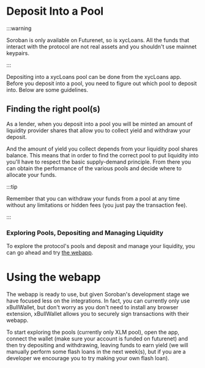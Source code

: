 # Deposit Into a Pool

:::warning

Soroban is only available on Futurenet, so is xycLoans. All the funds that interact with the protocol are not real assets and you shouldn't use mainnet keypairs.

:::

Depositing into a xycLoans pool can be done from the xycLoans app. Before you deposit into a pool, you need to figure out which pool to deposit into. Below are some guidelines.

## Finding the right pool(s)

As a lender, when you deposit into a pool you will be minted an amount of liquidity provider shares that allow you to collect yield and withdraw your deposit.

And the amount of yield you collect depends from your liquidity pool shares balance. This means that in order to find the correct pool to put liquidity into you'll have to respect the basic supply-demand principle. From there you can obtain the performance of the various pools and decide where to allocate your funds.

:::tip 

Remember that you can withdraw your funds from a pool at any time without any limitations or hidden fees (you just pay the transaction fee).

:::


### Exploring Pools, Depositing and Managing Liquidity

To explore the protocol's pools and deposit and manage your liquidity, you can go ahead and try [the webapp](). 

# Using the webapp

The webapp is ready to use, but given Soroban's development stage we have focused less on the integrations. In fact, you can currently only use xBullWallet, but don't worry as you don't need to install any browser extension, xBullWallet allows you to securely sign transactions with their webapp.

To start exploring the pools (currently only XLM pool), open the app, connect the wallet (make sure your account is funded on futurenet) and then try depositing and withdrawing, leaving funds to earn yield (we will manually perform some flash loans in the next week(s), but if you are a developer we encourage you to try making your own flash loan).



<!--
### Eploring the existing pools from the web app
XycLoans' smart contracts can be independent flash loan-vault contracts by design, but the pools within the protocol will be linked to the proxy contract. You can explore the pools that are within the xycLoans' protocol from the web app's [explore](#) page.

## Connecting the wallet


## Depositing through the App

-->
